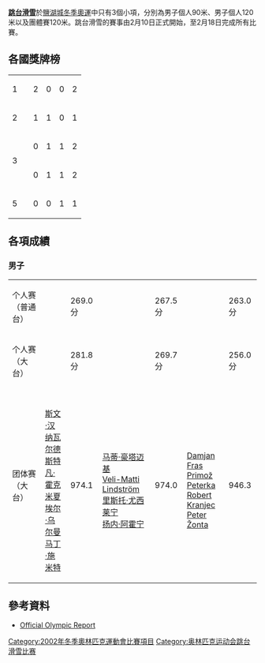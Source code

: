 {{Infobox Olympic event
|event = 跳台滑雪
|games = 2002年冬季
|image = Ski jumping pictogram.svg
|image_size = 100px
|caption = 
|venue = [[帕克城_(犹他州)|帕克城]]
|dates = 2月10日至18日
|competitors = 73
|nations = 22
|prev = [[1998年冬季奥林匹克运动会跳台滑雪比赛|1998]]
|next = [[2006年冬季奥林匹克运动会跳台滑雪比赛|2006]]
}}
'''[[跳台滑雪|跳台滑雪]]'''於[[2002年冬季奧林匹克運動會|鹽湖城冬季奧運]]中只有3個小項，分別為男子個人90米、男子個人120米以及團體賽120米。跳台滑雪的賽事由2月10日正式開始，至2月18日完成所有比賽。

== 各國獎牌榜 ==
{| {{RankedMedalTable|class=wikitable sortable}}
|-
| 1 ||align="left" | {{flagIOCteam|SUI|2002年冬季}} || 2 || 0 || 0 || 2
|-
| 2 ||align="left" | {{flagIOC|GER|2002年冬季}} || 1 || 1 || 0 || 1
|-
| rowspan="2" | 3 ||align="left" | {{flagIOC|POL|2002年冬季}} || 0 || 1 || 1 || 2
|-
| align="left" | {{flagIOC|FIN|2002年冬季}} || 0 || 1 || 1 || 2
|-
| 5 ||align="left" | {{flagIOC|SLO|2002年冬季}} || 0 || 0 || 1 || 1
|}

== 各項成績 ==
=== 男子 ===
{| {{MedalistTable|type=項目|columns=2|labelwidth=180px|style=font-size:small;}}
|-
|个人赛（普通台）
| {{flagIOCathlete|[[西蒙·阿曼|西蒙·阿曼]]|SUI|2002年冬季}}||269.0分
| {{flagIOCathlete|[[斯文·汉纳瓦尔德|斯文·汉纳瓦尔德]]|GER|2002年冬季}}||267.5分
| {{flagIOCathlete|[[亚当·马维什|亚当·马维什]]|POL|2002年冬季}}||263.0分
|-
|个人赛（大台）
| {{flagIOCathlete|[[西蒙·阿曼|西蒙·阿曼]]|SUI|2002年冬季}}||281.8分
| {{flagIOCathlete|[[亚当·马维什|亚当·马维什]]|POL|2002年冬季}}||269.7分
| {{flagIOCathlete|[[马蒂·豪塔迈基|马蒂·豪塔迈基]]|FIN|2002年冬季}}||256.0分
|-
|团体赛（大台）
| {{flagIOCteam|GER|2002年冬季}}<br />[[斯文·汉纳瓦尔德|斯文·汉纳瓦尔德]]<br />[[斯特凡·霍克|斯特凡·霍克]]<br />[[米夏埃尔·乌尔曼|米夏埃尔·乌尔曼]]<br />[[马丁·施米特|马丁·施米特]] ||974.1
| {{flagIOCteam|FIN|2002年冬季}}<br />[[马蒂·豪塔迈基|马蒂·豪塔迈基]]<br />[[Veli-Matti_Lindström|Veli-Matti Lindström]]<br />[[里斯托·尤西莱宁|里斯托·尤西莱宁]]<br />[[扬内·阿霍宁|扬内·阿霍宁]] ||974.0
| {{flagIOCteam|SLO|2002年冬季}}<br />[[Damjan_Fras|Damjan Fras]]<br />[[Primož_Peterka|Primož Peterka]]<br />[[Robert_Kranjec|Robert Kranjec]]<br />[[Peter_Žonta|Peter Žonta]] ||946.3
|}

== 參考資料 ==
*[https://web.archive.org/web/20070612020125/http://www.la84foundation.org/5va/reports_frmst.htm Official Olympic Report]

{{Sports-stub}}
{{奥林匹克运动会跳台滑雪比赛}}
{{2002年冬季奥林匹克运动会项目}}

[[Category:2002年冬季奧林匹克運動會比賽項目|Category:2002年冬季奧林匹克運動會比賽項目]]
[[Category:奥林匹克运动会跳台滑雪比赛|Category:奥林匹克运动会跳台滑雪比赛]]